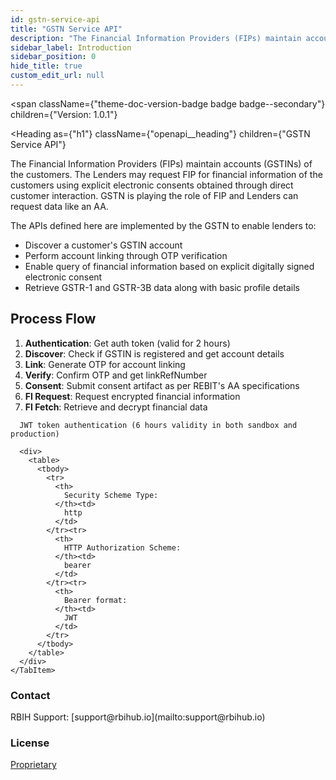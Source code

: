 ```yaml
---
id: gstn-service-api
title: "GSTN Service API"
description: "The Financial Information Providers (FIPs) maintain accounts (GSTINs) of the customers. The Lenders may request FIP for financial information of the customers using explicit electronic consents obtained through direct customer interaction. GSTN is playing the role of FIP and Lenders can request data like an AA."
sidebar_label: Introduction
sidebar_position: 0
hide_title: true
custom_edit_url: null
---
```



<span
  className={"theme-doc-version-badge badge badge--secondary"}
  children={"Version: 1.0.1"}
>
</span>

<Heading
  as={"h1"}
  className={"openapi__heading"}
  children={"GSTN Service API"}
>
</Heading>



The Financial Information Providers (FIPs) maintain accounts (GSTINs) of the customers. The Lenders may request FIP for financial information of the customers using explicit electronic consents obtained through direct customer interaction. GSTN is playing the role of FIP and Lenders can request data like an AA.

The APIs defined here are implemented by the GSTN to enable lenders to:
- Discover a customer's GSTIN account
- Perform account linking through OTP verification
- Enable query of financial information based on explicit digitally signed electronic consent
- Retrieve GSTR-1 and GSTR-3B data along with basic profile details

## Process Flow
1. **Authentication**: Get auth token (valid for 2 hours)
2. **Discover**: Check if GSTIN is registered and get account details
3. **Link**: Generate OTP for account linking
4. **Verify**: Confirm OTP and get linkRefNumber
5. **Consent**: Submit consent artifact as per REBIT's AA specifications
6. **FI Request**: Request encrypted financial information
7. **FI Fetch**: Retrieve and decrypt financial data


<div
  style={{"marginBottom":"2rem"}}
>
  <Heading
    id={"authentication"}
    as={"h2"}
    className={"openapi-tabs__heading"}
    children={"Authentication"}
  >
  </Heading><SchemaTabs
    className={"openapi-tabs__security-schemes"}
  >
    <TabItem
      label={"HTTP: Bearer Auth"}
      value={"bearerAuth"}
    >
      
      
      JWT token authentication (6 hours validity in both sandbox and production)
      
      <div>
        <table>
          <tbody>
            <tr>
              <th>
                Security Scheme Type:
              </th><td>
                http
              </td>
            </tr><tr>
              <th>
                HTTP Authorization Scheme:
              </th><td>
                bearer
              </td>
            </tr><tr>
              <th>
                Bearer format:
              </th><td>
                JWT
              </td>
            </tr>
          </tbody>
        </table>
      </div>
    </TabItem>
  </SchemaTabs>
</div><div
  style={{"display":"flex","flexDirection":"column","marginBottom":"var(--ifm-paragraph-margin-bottom)"}}
>
  <h3
    style={{"marginBottom":"0.25rem"}}
  >
    Contact
  </h3><span>
    RBIH Support: [support@rbihub.io](mailto:support@rbihub.io)
  </span>
</div><div
  style={{"marginBottom":"var(--ifm-paragraph-margin-bottom)"}}
>
  <h3
    style={{"marginBottom":"0.25rem"}}
  >
    License
  </h3><a
    href={"https://rbihub.in/terms-of-use/"}
  >
    Proprietary
  </a>
</div>
      